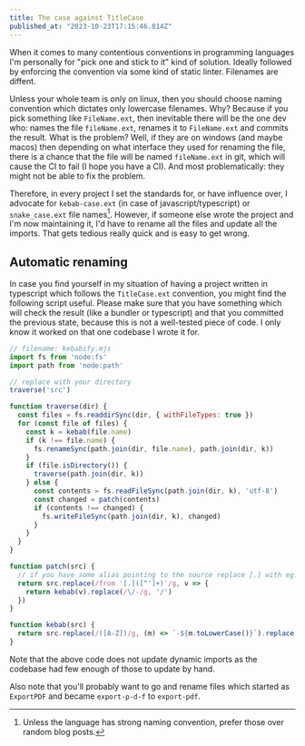 ```yaml
---
title: The case against TitleCase
published_at: "2023-10-23T17:15:46.814Z"
---
```


When it comes to many contentious conventions in programming languages I'm
personally for "pick one and stick to it" kind of solution. Ideally followed by
enforcing the convention via some kind of static linter. Filenames are diffent.

Unless your whole team is only on linux, then you should choose naming convention
which dictates only lowercase filenames. Why? Because if you pick something like
`FileName.ext`, then inevitable there will be the one dev who: names the file
`fileName.ext`, renames it to `FileName.ext` and commits the result. What is the
problem? Well, if they are on windows (and maybe macos) then depending on what
interface they used for renaming the file, there is a chance that the file will
be named `fileName.ext` in git, which will cause the CI to fail (I hope you have
a CI). And most problematically: they might not be able to fix the problem.

Therefore, in every project I set the standards for, or have influence over, I
advocate for `kebab-case.ext` (in case of javascript/typescript) or `snake_case.ext`
file names[^fn]. However, if someone else wrote the
project and I'm now maintaining it, I'd have to rename all the files and update
all the imports. That gets tedious really quick and is easy to get wrong.

[^fn]: Unless the language has strong naming convention, prefer those over random
  blog posts.

## Automatic renaming

In case you find yourself in my situation of having a project written in typescript
which follows the `TitleCase.ext` convention, you might find the following script
useful. Please make sure
that you have something which will check the result (like a bundler or typescript)
and that you committed the previous state,
because this is not a well-tested piece of code. I only know it worked on that
one codebase I wrote it for.


```js
// filename: kebabify.mjs
import fs from 'node:fs'
import path from 'node:path'

// replace with your directory
traverse('src')

function traverse(dir) {
  const files = fs.readdirSync(dir, { withFileTypes: true })
  for (const file of files) {
    const k = kebab(file.name)
    if (k !== file.name) {
      fs.renameSync(path.join(dir, file.name), path.join(dir, k))
    }
    if (file.isDirectory()) {
      traverse(path.join(dir, k))
    } else {
      const contents = fs.readFileSync(path.join(dir, k), 'utf-8')
      const changed = patch(contents)
      if (contents !== changed) {
        fs.writeFileSync(path.join(dir, k), changed)
      }
    }
  }
}

function patch(src) {
  // if you have some alias pointing to the source replace [.] with eg. [.~]
  return src.replace(/from '[.]([^']+)'/g, v => {
    return kebab(v).replace(/\/-/g, '/')
  })
}

function kebab(src) {
  return src.replace(/([A-Z])/g, (m) => `-${m.toLowerCase()}`).replace(/^-/,'')
}
```

Note that the above code does not update dynamic imports as the codebase had few
enough of those to update by hand.

Also note that you'll probably want to go and rename files which started as
`ExportPDF` and became `export-p-d-f` to `export-pdf`.
